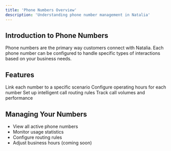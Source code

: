 ```yaml
---
title: 'Phone Numbers Overview'
description: 'Understanding phone number management in Natalia'
---
```


## Introduction to Phone Numbers

Phone numbers are the primary way customers connect with Natalia. Each phone number can be configured to handle specific types of interactions based on your business needs.

## Features

<CardGroup cols={2}>
  <Card title="Scenario Assignment" icon="link">
    Link each number to a specific scenario
  </Card>
  <Card title="Business Hours (coming soon)" icon="clock">
    Configure operating hours for each number
  </Card>
  <Card title="Call Routing" icon="route">
    Set up intelligent call routing rules
  </Card>
  <Card title="Analytics" icon="chart-simple">
    Track call volumes and performance
  </Card>
</CardGroup>

## Managing Your Numbers

- View all active phone numbers
- Monitor usage statistics
- Configure routing rules
- Adjust business hours (coming soon)